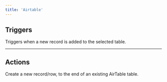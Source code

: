 ```yaml
---
title: 'Airtable'
---
```


## Triggers

<CardGroup cols={2}>
  <Card title="New Record">
    Triggers when a new record is added to the selected table.
  </Card>
</CardGroup>
  

---

## Actions

<CardGroup cols={2}>
  <Card title="Create New Record">
    Create a new record/row, to the end of an existing AirTable table.
  </Card>
</CardGroup>


